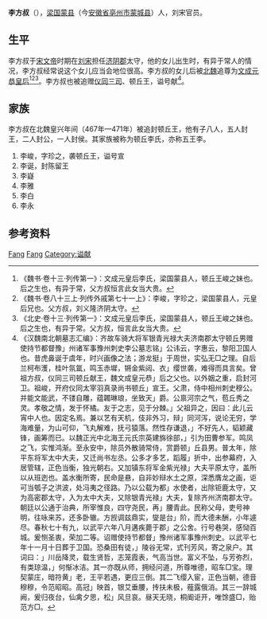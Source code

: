 {{Otheruses|other=名为李方叔的其他人物|李廌}}
{{東亞男性歷史人物
|名稱 = 李方叔
|身份 =
|國家 = 
|時代 = 南北朝
|屆數 =
|最高職務 = 濟陰郡太守
|前任 =
|繼任 =
|氏 =
|姓 = 
|名 = 
|姓名 =
|字 = 
|號 =
|職官 =
|勛官 =
|散階 =
|軍號 =
|位階 =
|比秩 =
|功臣號 =
|封爵 =
|封號 =
|封地 =
|神號 =
|尊號 = 
|族裔 = 漢族
|氏族 = 
|籍貫 =
|祖籍 =
|本籍 =
|出身地 =
|府邸 =
|世系 =
|初名 =
|小字 =
|別名 =
|法號 =
|院號 =
|其他名號 =
|出生日期 =
|出生地點 =
|婚年 =
|逝世日期 =
|逝世地點 =
|在位年代 =
|廟號 =
|諡號 = 
|斋名 =
|别署 = 
|墓葬 =
|祠廟 =
|父親 = 
|嫡母 =
|母親 =
|繼父 =
|繼母 =
|養父 =
|養母 =
|元配 =
|正室 =
|妻 =
|繼室 =
|平妻 =
|側室 =
|元配之父 =
|元配之嫡母 =
|元配之母 =
|正室之父 =
|正室之嫡母 =
|正室之母 =
|妻之父 =
|妻之嫡母 =
|妻之母 =
|繼室之父 =
|繼室之嫡母 =
|繼室之母 =
|平妻之父 =
|平妻之嫡母 =
|平妻之母 =
|兄弟 =
|姊妹 =
|嫡兄弟 =
|嫡姊妹 =
|庶兄弟 =
|庶姊妹 =
|同胞兄弟 =
|同胞姊妹 =
|異母兄弟 =
|異母姊妹 =
|異父兄弟 =
|異父姊妹 =
|繼兄弟 =
|繼姊妹 =
|子 = 李峻
|女 = [[文成元皇后|文成元皇后]]
|嫡子 =
|嫡女 =
|庶子 =
|庶女 =
|養子 =
|養女 =
|繼子 =
|繼女 =
|其他親屬 =
}}
'''李方叔'''（{{bd|？||？|  |}}），[[梁郡|梁国]][[蒙县_(楚国)|蒙县]]（今[[安徽省|安徽省]][[亳州市|亳州市]][[蒙城县|蒙城县]]）人，刘宋官员。

==生平==
李方叔于[[宋文帝|宋文帝]]时期在[[刘宋|刘宋]]担任[[济阴郡|济阴郡]]太守，他的女儿出生时，有异于常人的情况，李方叔经常说这个女儿应当会地位很高。李方叔的女儿后被[[北魏|北魏]]追尊为[[文成元皇后|文成元恭皇后]]<ref>《魏书·卷十三·列传第一》：文成元皇后李氏，梁国蒙县人，顿丘王峻之妹也。后之生也，有异于常，父方叔恒言此女当大贵。</ref><ref>《魏书·卷八十三上·列传外戚第七十一上》：李峻，字珍之，梁国蒙县人，元皇后兄也。父方叔，刘义隆济阴太守。</ref><ref>《北史·卷十三·列传第一》：文成元皇后李氏，梁国蒙县人，顿丘王峻之妹也。后之生也，有异于常。父方叔，恒言此女当大贵。</ref>。李方叔也被追赠[[仪同三司|仪同三司]]、顿丘王，谥号献<ref>《汉魏南北朝墓志汇编》：齐故车骑大将军银青光禄大夫济南郡太守顿丘男赠使持节都督豫」州诸军事豫州刺史李公墓志铭」公讳云，字惠云，黎阳卫国人也。昔虎鼻诞于虞年，时兴画像之法；游龙挺」于周世，实弘无□之理。自后兰柯布濩，桂叶氛氲，鸣玉赤墀，锵金紫闼、衣」缨世袭，难得而具言矣。曾祖方叔，仪同三司顿丘献王，魏文成皇元恭」后之父也。以外姻之重，启封河卫。祖峻，开府仪同太宰羽真录尚书顿丘」宣王。父肃，侍中相州刺史穆公。并能文能武，不镂自雕，蕴韣琳琅，坐致天」爵。公禀河宗之气，苞丘秀之灵。孝敬之情，发于怀橘。友于之志，见于分棘。」父祖异之，因曰：此儿云宵中人也。因定名焉。兼以艺有天机，伎非外习，辩」同河泻，说论无穷，学海难量，为山可仰，飞丸解难，抚弓猿落。然性存谦退，」不好先人，韬颖藏锋，画筹而已。以魏正光中北海王元氏宗英建旆徐部，」引为田曹参军。鸣凤之飞，实惟鸿渐。至永安中，除员外散骑常侍，赏爵顿」丘县男。普太年，除平东将军太中大夫，又迁尚书左丞。公多才多艺，蹈履」折中，出参幕府，入居管辖，正色当衡，独光朝右。又加镇东将军金紫光禄」大夫平原太守，盖所以从班迾也。盖水衡所寄，民命是悬，自非妙辩水土之原，深悉膺龙之画，讵可当瓠子之洪波，处冯夷之径路。乃以公载为都」水使者，出除钜鹿太守，又为高密郡太守，入为太中大夫，又除银青光禄」大夫，复除齐州济南郡太守。朝廷以公通于治典，所宰惟良，四守尧民，再」腰青此。民称父母，吏号神明，往咏来苏，还多卧辙。方觊调兹鼎实，燮是台」阶，而大德未酬，小年遽尽。春秋七十有九，以武平六年八月遘疾薨于郡」之公舍。行号巷哭，感恸百城。爰恻圣衷，荣加二等。诏赠使持节都督」豫州诸军事豫州刺史。以武平七年十一月十日葬于卫国。恐桑田有徒，」陵谷无常，式刊芳风，寄之泉户。其词曰：」川岳降灵，载生贤哲，志笼霞表，气高当世。富义不坠，与芳弥烈，有类琼温，」何惭冰洁。其一亦既从师，拥经问道，所尊唯德，昭车□宝。理契蒙庄，暗符黄」老，王平若遇，更应三倒。其二飞缨入宦，正色当朝，德音穆穆，令范昭昭。高冠」映首，银艾垂腰，抟扶未极，薤露俄消。其三一辞城阙，爰归夜台，仙禽夕思，松」风旦哀。昼天无晓，桐阍讵开，唯馀盛□，贻范方□。</ref>。

== 家族 ==
{{main|顿丘李氏世系图}}
李方叔在北魏皇兴年间（467年—471年）被追封顿丘王，他有子八人，五人封王，二人封公，一人封侯。其家族被称为顿丘李氏，亦称五王李。
#李峻，字珍之，袭顿丘王，谥号宣
#李诞，封陈留王
#李嶷
#李雅
#李白
#李永

== 参考资料 ==
{{reflist}}

{{Authority control}}
{{DEFAULTSORT:Li李}}
[[Category:李姓|Fang]]
[[Category:顿丘李氏|Fang]]
[[Category:谥献|Category:谥献]]